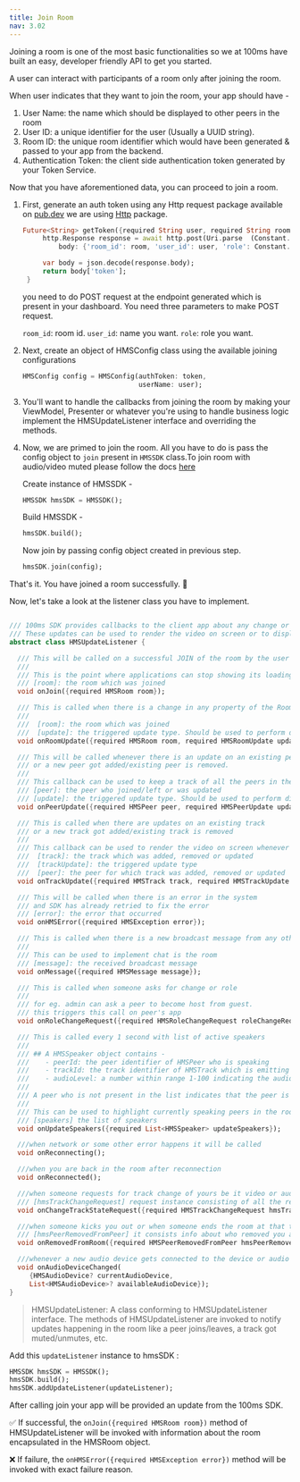 ```yaml
---
title: Join Room
nav: 3.02
---
```


Joining a room is one of the most basic functionalities so we at 100ms have built an easy, developer friendly API to get you started.

A user can interact with participants of a room only after joining the room.

When user indicates that they want to join the room, your app should have -

1. User Name: the name which should be displayed to other peers in the room
2. User ID: a unique identifier for the user (Usually a UUID string).
3. Room ID: the unique room identifier which would have been generated & passed to your app from the backend.
4. Authentication Token: the client side authentication token generated by your Token Service.


Now that you have aforementioned data, you can proceed to join a room.

1. First, generate an auth token using any Http request package 
   available on [pub.dev](https://pub.dev/) we are using [Http](https://pub.dev/packages/http) package.

   ```dart
   Future<String> getToken({required String user, required String room}) async {
        http.Response response = await http.post(Uri.parse  (Constant.getTokenURL),
            body: {'room_id': room, 'user_id': user, 'role': Constant.defaultRole});

        var body = json.decode(response.body);
        return body['token'];
    }
   ```
    you need to do POST request at the endpoint generated which is present in your dashboard.
    You need three parameters to make POST request.

    `room_id`: room id. `user_id`: name you want. 
    `role`: role you want.


2. Next, create an object of HMSConfig class using the available  joining configurations

   ```dart
   HMSConfig config = HMSConfig(authToken: token,
                                userName: user);
   ```

3. You'll want to handle the callbacks from joining the room by making your ViewModel, Presenter or whatever you're using to handle business logic implement the HMSUpdateListener interface and overriding the methods.

4. Now, we are primed to join the room. All you have to do is pass the config object to `join` present in `HMSSDK` class.To join room with audio/video muted 
   please follow the docs [here](../features/join-with-muted-audio-video)

   Create instance of HMSSDK -
   ```dart 
   HMSSDK hmsSDK = HMSSDK();
   ```
   
   Build HMSSDK -
   ```dart
   hmsSDK.build();
   ```

   Now join by passing config object created in previous step.
   ```dart 
   hmsSDK.join(config);
   ```

That's it. You have joined a room successfully. 🥳

Now, let's take a look at the listener class you have to implement.
 
```dart

/// 100ms SDK provides callbacks to the client app about any change or update happening in the room after a user has joined by implementing HMSUpdateListener.
/// These updates can be used to render the video on screen or to display other info regarding the room.
abstract class HMSUpdateListener {

  /// This will be called on a successful JOIN of the room by the user
  ///
  /// This is the point where applications can stop showing its loading state
  /// [room]: the room which was joined
  void onJoin({required HMSRoom room});

  /// This is called when there is a change in any property of the Room
  ///
  ///  [room]: the room which was joined
  ///  [update]: the triggered update type. Should be used to perform different UI Actions
  void onRoomUpdate({required HMSRoom room, required HMSRoomUpdate update});

  /// This will be called whenever there is an update on an existing peer
  /// or a new peer got added/existing peer is removed.
  ///
  /// This callback can be used to keep a track of all the peers in the room
  /// [peer]: the peer who joined/left or was updated
  /// [update]: the triggered update type. Should be used to perform different UI Actions
  void onPeerUpdate({required HMSPeer peer, required HMSPeerUpdate update});

  /// This is called when there are updates on an existing track
  /// or a new track got added/existing track is removed
  ///
  /// This callback can be used to render the video on screen whenever a track gets added
  ///  [track]: the track which was added, removed or updated
  ///  [trackUpdate]: the triggered update type
  ///  [peer]: the peer for which track was added, removed or updated
  void onTrackUpdate({required HMSTrack track, required HMSTrackUpdate trackUpdate, required HMSPeer peer});

  /// This will be called when there is an error in the system
  /// and SDK has already retried to fix the error
  /// [error]: the error that occurred
  void onHMSError({required HMSException error});

  /// This is called when there is a new broadcast message from any other peer in the room
  ///
  /// This can be used to implement chat is the room
  /// [message]: the received broadcast message
  void onMessage({required HMSMessage message});

  /// This is called when someone asks for change or role
  ///
  /// for eg. admin can ask a peer to become host from guest.
  /// this triggers this call on peer's app
  void onRoleChangeRequest({required HMSRoleChangeRequest roleChangeRequest});

  /// This is called every 1 second with list of active speakers
  ///
  /// ## A HMSSpeaker object contains -
  ///    - peerId: the peer identifier of HMSPeer who is speaking
  ///    - trackId: the track identifier of HMSTrack which is emitting audio
  ///    - audioLevel: a number within range 1-100 indicating the audio volume
  ///
  /// A peer who is not present in the list indicates that the peer is not speaking
  ///
  /// This can be used to highlight currently speaking peers in the room
  /// [speakers] the list of speakers
  void onUpdateSpeakers({required List<HMSSpeaker> updateSpeakers});

  ///when network or some other error happens it will be called
  void onReconnecting();

  ///when you are back in the room after reconnection
  void onReconnected();

  ///when someone requests for track change of yours be it video or audio this will be triggered
  /// [hmsTrackChangeRequest] request instance consisting of all the required info about track change
  void onChangeTrackStateRequest({required HMSTrackChangeRequest hmsTrackChangeRequest});

  ///when someone kicks you out or when someone ends the room at that time it is triggered
  /// [hmsPeerRemovedFromPeer] it consists info about who removed you and why.
  void onRemovedFromRoom({required HMSPeerRemovedFromPeer hmsPeerRemovedFromPeer});

  ///whenever a new audio device gets connected to the device or audio device is switched this is triggered
  void onAudioDeviceChanged(
     {HMSAudioDevice? currentAudioDevice,
     List<HMSAudioDevice>? availableAudioDevice});
}

```

>HMSUpdateListener: A class conforming to HMSUpdateListener interface.
The methods of HMSUpdateListener are invoked to notify updates happening in the room like a peer joins/leaves, a track got muted/unmutes, etc.

Add this `updateListener` instance to hmsSDK : 
```dart
HMSSDK hmsSDK = HMSSDK();
hmsSDK.build();
hmsSDK.addUpdateListener(updateListener);
```

After calling join your app will be provided an update from the 100ms SDK.

✅ If successful, the `onJoin({required HMSRoom room})` method of HMSUpdateListener will be invoked with information about the room encapsulated in the HMSRoom object.

❌ If failure, the `onHMSError({required HMSException error})` method will be invoked with exact failure reason.
